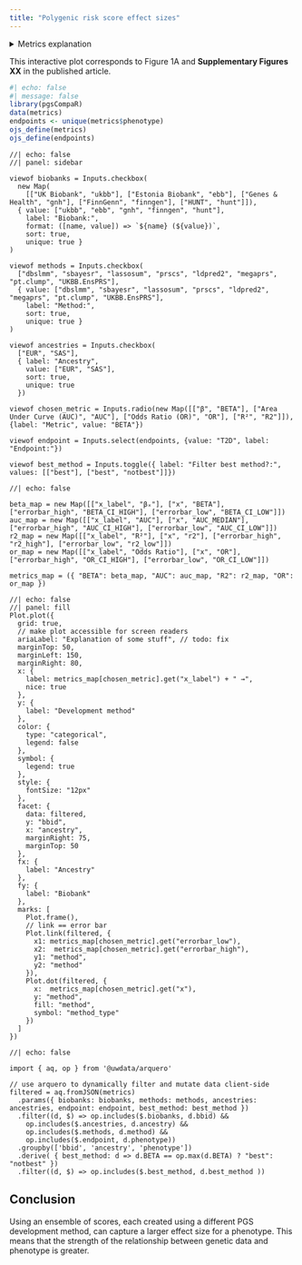 ```yaml
---
title: "Polygenic risk score effect sizes"
---
```


<details>
  <summary>Metrics explanation</summary>
  
  <dl>
    <dt>AUC</dt>
    <dd>Area Under Receiver Operating Characteristic</dd>
    <dd>This metric cares only about relative ordering of observations, and is available only for binary traits.</dd>

    <dt>β</dt>
    <dd>Standardized regression coefficients. For continuous traits, this is the change in the trait (in standard deviations) per standard deviation of the PGS. For binary traits, this is the change in the log-odds per standard deviation of the PGS.</dd>
    <dd>This is the metric that was used for meta-analyses.</dd>

    <dt>Odds Ratio (OR)</dt>
    <dd>This is the change in the odds ratio per standard deviation of the PGS (exp(β))</dd>
  
    <dt>R²</dt>
    <dd>This is the variance explained by the PGS on the observed scale for continuous traits, or on the liability scale for continuous traits</dd>
  </dl>
</details>


This interactive plot corresponds to Figure 1A and **Supplementary Figures XX** in the published article.

```r
#| echo: false
#| message: false
library(pgsCompaR)
data(metrics)
endpoints <- unique(metrics$phenotype)
ojs_define(metrics)
ojs_define(endpoints)
```

```ojs
//| echo: false
//| panel: sidebar

viewof biobanks = Inputs.checkbox(
  new Map( 
    [["UK Biobank", "ukbb"], ["Estonia Biobank", "ebb"], ["Genes & Health", "gnh"], ["FinnGenn", "finngen"], ["HUNT", "hunt"]]),
  { value: ["ukbb", "ebb", "gnh", "finngen", "hunt"], 
    label: "Biobank:",
    format: ([name, value]) => `${name} (${value})`, 
    sort: true, 
    unique: true }
)

viewof methods = Inputs.checkbox(
  ["dbslmm", "sbayesr", "lassosum", "prscs", "ldpred2", "megaprs", "pt.clump", "UKBB.EnsPRS"],
  { value: ["dbslmm", "sbayesr", "lassosum", "prscs", "ldpred2", "megaprs", "pt.clump", "UKBB.EnsPRS"],
    label: "Method:",
    sort: true, 
    unique: true }
)

viewof ancestries = Inputs.checkbox(
  ["EUR", "SAS"],
  { label: "Ancestry",
    value: ["EUR", "SAS"],
    sort: true,
    unique: true
  })

viewof chosen_metric = Inputs.radio(new Map([["β", "BETA"], ["Area Under Curve (AUC)", "AUC"], ["Odds Ratio (OR)", "OR"], ["R²", "R2"]]), {label: "Metric", value: "BETA"})

viewof endpoint = Inputs.select(endpoints, {value: "T2D", label: "Endpoint:"})

viewof best_method = Inputs.toggle({ label: "Filter best method?:", values: [["best"], ["best", "notbest"]]})
```

```ojs
//| echo: false

beta_map = new Map([["x_label", "βₓ"], ["x", "BETA"], ["errorbar_high", "BETA_CI_HIGH"], ["errorbar_low", "BETA_CI_LOW"]])
auc_map = new Map([["x_label", "AUC"], ["x", "AUC_MEDIAN"], ["errorbar_high", "AUC_CI_HIGH"], ["errorbar_low", "AUC_CI_LOW"]])
r2_map = new Map([["x_label", "R²"], ["x", "r2"], ["errorbar_high", "r2_high"], ["errorbar_low", "r2_low"]])
or_map = new Map([["x_label", "Odds Ratio"], ["x", "OR"], ["errorbar_high", "OR_CI_HIGH"], ["errorbar_low", "OR_CI_LOW"]])

metrics_map = ({ "BETA": beta_map, "AUC": auc_map, "R2": r2_map, "OR": or_map })
```

```ojs
//| echo: false
//| panel: fill
Plot.plot({
  grid: true,
  // make plot accessible for screen readers
  ariaLabel: "Explanation of some stuff", // todo: fix
  marginTop: 50,
  marginLeft: 150,
  marginRight: 80,
  x: {
    label: metrics_map[chosen_metric].get("x_label") + " →",
    nice: true
  },
  y: {
    label: "Development method"
  },
  color: {
    type: "categorical",
    legend: false
  },
  symbol: {
    legend: true
  },
  style: {
    fontSize: "12px"
  },
  facet: {
    data: filtered, 
    y: "bbid", 
    x: "ancestry",
    marginRight: 75,
    marginTop: 50
  },
  fx: {
    label: "Ancestry"
  },
  fy: {
    label: "Biobank"
  },
  marks: [
    Plot.frame(),
    // link == error bar
    Plot.link(filtered, {
      x1: metrics_map[chosen_metric].get("errorbar_low"),
      x2:  metrics_map[chosen_metric].get("errorbar_high"),
      y1: "method",
      y2: "method"
    }),
    Plot.dot(filtered, {
      x:  metrics_map[chosen_metric].get("x"), 
      y: "method",
      fill: "method",
      symbol: "method_type"
    })
  ]
})
```

```ojs
//| echo: false

import { aq, op } from '@uwdata/arquero'

// use arquero to dynamically filter and mutate data client-side
filtered = aq.fromJSON(metrics)
  .params({ biobanks: biobanks, methods: methods, ancestries: ancestries, endpoint: endpoint, best_method: best_method })
  .filter((d, $) => op.includes($.biobanks, d.bbid) &&
    op.includes($.ancestries, d.ancestry) &&
    op.includes($.methods, d.method) &&
    op.includes($.endpoint, d.phenotype))
  .groupby(['bbid', 'ancestry', 'phenotype'])
  .derive( { best_method: d => d.BETA == op.max(d.BETA) ? "best": "notbest" })
  .filter((d, $) => op.includes($.best_method, d.best_method ))
```

## Conclusion

Using an ensemble of scores, each created using a different PGS development method, can capture a larger effect size for a phenotype. This means that the strength of the relationship between genetic data and phenotype is greater.
